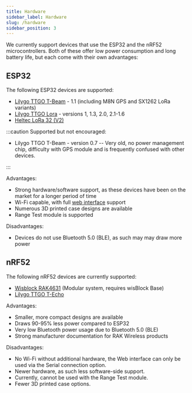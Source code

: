 ```yaml
---
title: Hardware
sidebar_label: Hardware
slug: /hardware
sidebar_position: 3
---
```


We currently support devices that use the ESP32 and the nRF52 microcontrollers. Both of these offer low power consumption and long battery life, but each come with their own advantages:

## ESP32

The following ESP32 devices are supported:

- [Lilygo TTGO T-Beam](/docs/hardware/supported/tbeam) - 1.1 (including M8N GPS and SX1262 LoRa variants)
- [Lilygo TTGO Lora](/docs/hardware/supported/lora) - versions 1, 1.3, 2.0, 2.1-1.6
- [Heltec LoRa 32 (V2)](/docs/hardware/supported/heltec)

:::caution
Supported but not encouraged:

- Lilygo TTGO T-Beam - version 0.7 -- Very old, no power management chip, difficulty with GPS module and is frequently confused with other devices.

:::

Advantages:
- Strong hardware/software support, as these devices have been on the market for a longer period of time
- Wi-Fi capable, with full [web interface](/docs/software/web) support
- Numerous 3D printed case designs are available
- Range Test module is supported

Disadvantages:
- Devices do not use Bluetooth 5.0 (BLE), as such may may draw more power



## nRF52

The following nRF52 devices are currently supported:

- [Wisblock RAK4631](/docs/hardware/supported/wisBlock) (Modular system, requires wisBlock Base)
- [Lilygo TTGO T-Echo](/docs/hardware/supported/techo)


Advantages:
- Smaller, more compact designs are available
- Draws 90-95% less power compared to ESP32
- Very low Bluetooth power usage due to Bluetooth 5.0 (BLE)
- Strong manufacturer documentation for RAK Wireless products

Disadvantages:
- No Wi-Fi without additional hardware, the Web interface can only be used via the Serial connection option.
- Newer hardware, as such less software-side support.
- Currently, cannot be used with the Range Test module.
- Fewer 3D printed case options.


